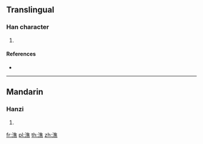 {{character info/new}}
==Translingual==

===Han character===
{{Han char|rn=85|rad=水|as=12|sn=15|four=30131|canj=EOGF|ids=⿰氵焦}}

# {{defn|Han|sort=水12}}

====References====
* {{Han ref|kx=0648.320|dkj=18223|dj=1058.170|hdz=31744.010|uh=6F50|ud=28496|bh=E64E|bd=58958}}

----

==Mandarin==

===Hanzi===
{{cmn-hanzi|pin=[[bō]] ([[bo1]]), [[jiào]] ([[jiao4]])|wg=po<sup>1</sup>, chiao<sup>4</sup>}}

# {{defn|lang=cmn|sort=水12}}

[[fr:潐]]
[[pl:潐]]
[[th:潐]]
[[zh:潐]]